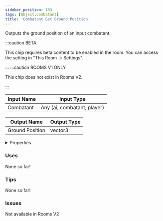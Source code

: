 ```yaml
---
sidebar_position: 103
tags: [Object,Combatant]
title: 'Combatant Get Ground Position'
---
```


Outputs the ground position of an input combatant.

:::caution BETA

This chip requires beta content to be enabled in the room. You can access the setting in "This Room -> Settings".

:::
:::caution ROOMS V1 ONLY
    
This chip does not exist in Rooms V2.

:::


<IChip uuid="c0ee02f4-bbab-40ea-88a0-7441d7e7094c"/>

| Input Name | Input Type |
|-----------|-----------|
| Combatant | Any (ai, combatant, player) |

| Output Name | Output Type |
|-----------|-----------|
| Ground Position | vector3 |


<details>
  <summary>Properties</summary>
  <div>
    <div>
    <table>
      <thead>
        <tr>
          <th>Is beta required?</th>
          <th>Yes</th>
        </tr>
        <tr>
          <th>Is this chip a trolling risk?</th>
          <th>No</th>
        </tr>
        <tr>
          <th>Is this chip a role assignment risk?</th>
          <th>No</th>
        </tr>
        <tr>
          <th>Chip UUID</th>
          <th>c0ee02f4-bbab-40ea-88a0-7441d7e7094c</th>
        </tr>
        <tr>
          <th>Room availability</th>
          <th>Rooms V1 only</th>
        </tr>
      </thead>
    </table>
    </div>
  </div>
</details>

### Uses

None so far!

### Tips

None so far!

### Issues

Not available in Rooms V2
